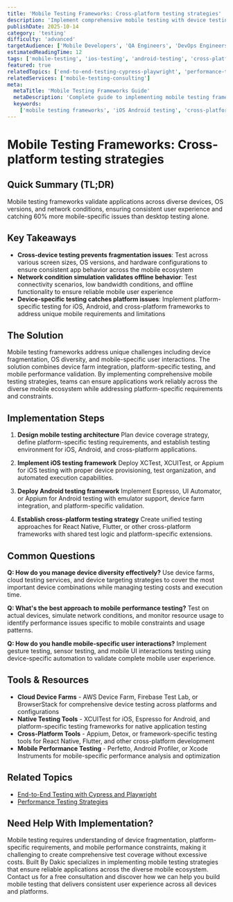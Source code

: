 ```yaml
---
title: 'Mobile Testing Frameworks: Cross-platform testing strategies'
description: 'Implement comprehensive mobile testing with device testing, cross-platform validation, and mobile-specific testing strategies for reliable mobile applications.'
publishDate: 2025-10-14
category: 'testing'
difficulty: 'advanced'
targetAudience: ['Mobile Developers', 'QA Engineers', 'DevOps Engineers']
estimatedReadingTime: 12
tags: ['mobile-testing', 'ios-testing', 'android-testing', 'cross-platform']
featured: true
relatedTopics: ['end-to-end-testing-cypress-playwright', 'performance-testing-strategies']
relatedServices: ['mobile-testing-consulting']
meta:
  metaTitle: 'Mobile Testing Frameworks Guide'
  metaDescription: 'Complete guide to implementing mobile testing frameworks with cross-platform strategies and device compatibility testing.'
  keywords:
    ['mobile testing frameworks', 'iOS Android testing', 'cross-platform mobile testing', 'mobile device testing']
---
```


# Mobile Testing Frameworks: Cross-platform testing strategies

## Quick Summary (TL;DR)

Mobile testing frameworks validate applications across diverse devices, OS versions, and network conditions, ensuring consistent user experience and catching 60% more mobile-specific issues than desktop testing alone.

## Key Takeaways

- **Cross-device testing prevents fragmentation issues**: Test across various screen sizes, OS versions, and hardware configurations to ensure consistent app behavior across the mobile ecosystem
- **Network condition simulation validates offline behavior**: Test connectivity scenarios, low bandwidth conditions, and offline functionality to ensure reliable mobile user experience
- **Device-specific testing catches platform issues**: Implement platform-specific testing for iOS, Android, and cross-platform frameworks to address unique mobile requirements and limitations

## The Solution

Mobile testing frameworks address unique challenges including device fragmentation, OS diversity, and mobile-specific user interactions. The solution combines device farm integration, platform-specific testing, and mobile performance validation. By implementing comprehensive mobile testing strategies, teams can ensure applications work reliably across the diverse mobile ecosystem while addressing platform-specific requirements and constraints.

## Implementation Steps

1. **Design mobile testing architecture**
   Plan device coverage strategy, define platform-specific testing requirements, and establish testing environment for iOS, Android, and cross-platform applications.

2. **Implement iOS testing framework**
   Deploy XCTest, XCUITest, or Appium for iOS testing with proper device provisioning, test organization, and automated execution capabilities.

3. **Deploy Android testing framework**
   Implement Espresso, UI Automator, or Appium for Android testing with emulator support, device farm integration, and platform-specific validation.

4. **Establish cross-platform testing strategy**
   Create unified testing approaches for React Native, Flutter, or other cross-platform frameworks with shared test logic and platform-specific extensions.

## Common Questions

**Q: How do you manage device diversity effectively?**
Use device farms, cloud testing services, and device targeting strategies to cover the most important device combinations while managing testing costs and execution time.

**Q: What's the best approach to mobile performance testing?**
Test on actual devices, simulate network conditions, and monitor resource usage to identify performance issues specific to mobile constraints and usage patterns.

**Q: How do you handle mobile-specific user interactions?**
Implement gesture testing, sensor testing, and mobile UI interactions testing using device-specific automation to validate complete mobile user experience.

## Tools & Resources

- **Cloud Device Farms** - AWS Device Farm, Firebase Test Lab, or BrowserStack for comprehensive device testing across platforms and configurations
- **Native Testing Tools** - XCUITest for iOS, Espresso for Android, and platform-specific testing frameworks for native application testing
- **Cross-Platform Tools** - Appium, Detox, or framework-specific testing tools for React Native, Flutter, and other cross-platform development
- **Mobile Performance Testing** - Perfetto, Android Profiler, or Xcode Instruments for mobile-specific performance analysis and optimization

## Related Topics

- [End-to-End Testing with Cypress and Playwright]({{/topics/end-to-end-testing-cypress-playwright}})
- [Performance Testing Strategies]({{/topics/performance-testing-strategies}})

## Need Help With Implementation?

Mobile testing requires understanding of device fragmentation, platform-specific requirements, and mobile performance constraints, making it challenging to create comprehensive test coverage without excessive costs. Built By Dakic specializes in implementing mobile testing strategies that ensure reliable applications across the diverse mobile ecosystem. Contact us for a free consultation and discover how we can help you build mobile testing that delivers consistent user experience across all devices and platforms.
